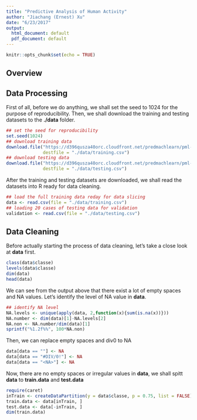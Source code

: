 ```yaml
---
title: "Predictive Analysis of Human Activity"
author: "Jiachang (Ernest) Xu"
date: "6/23/2017"
output:
  html_document: default
  pdf_document: default
---
```


```r
knitr::opts_chunk$set(echo = TRUE)
```

## Overview

## Data Processing

First of all, before we do anything, we shall set the seed to 1024 for the purpose of reproducibility. Then, we shall download the training and testing datasets to the **./data** folder.

```r
## set the seed for reproducibility
set.seed(1024)
## download training data
download.file("https://d396qusza40orc.cloudfront.net/predmachlearn/pml-training.csv", 
              destfile = "./data/training.csv")
## download testing data
download.file("https://d396qusza40orc.cloudfront.net/predmachlearn/pml-testing.csv", 
              destfile = "./data/testing.csv")
```

After the training and testing datasets are downloaded, we shall read the datasets into R ready for data cleaning.

```r
## load the full training data reday for data slicing
data <- read.csv(file = "./data/training.csv")
## loading 20 cases of testing data for validation
validation <- read.csv(file = "./data/testing.csv")
```

## Data Cleaning

Before actually starting the process of data cleaning, let's take a close look at **data** first.

```r
class(data$classe)
levels(data$classe)
dim(data)
head(data)
```

We can see from the output above that there exist a lot of empty spaces and NA values. Let's identify the level of NA value in **data**.

```r
## identify NA level
NA.levels <- unique(apply(data, 2,function(x){sum(is.na(x))}))
NA.number <- dim(data)[1]-NA.levels[2]
NA.non <- NA.number/dim(data)[1]
sprintf("%1.2f%%", 100*NA.non)
```

Then, we can replace empty spaces and div0 to NA

```r
data[data == ""] <- NA
data[data == "#DIV/0!"] <- NA
data[data == "<NA>"] <- NA
```

Now, there are no empty spaces or irregular values in **data**, we shall spitt **data** to **train.data** and **test.data**

```r
require(caret)
inTrain <- createDataPartition(y = data$classe, p = 0.75, list = FALSE)
train.data <- data[inTrain, ]
test.data <- data[-inTrain, ]
dim(train.data)
```

